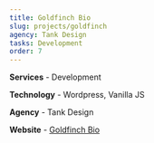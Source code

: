 ```yaml
---
title: Goldfinch Bio
slug: projects/goldfinch
agency: Tank Design
tasks: Development
order: 7
---
```


<div class="intro">

**Services** - Development 

**Technology** - Wordpress, Vanilla JS

**Agency** - Tank Design

**Website** - <a href="https://www.goldfinchbio.com/" target="_blank" rel="noreferrer noopener">Goldfinch Bio</a>

</div>